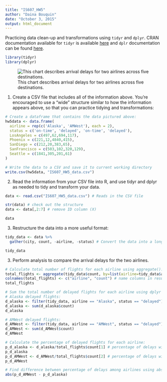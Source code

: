 ```yaml
---
title: "IS607_HW5"
author: "Daina Bouquin"
date: "October 3, 2015"
output: html_document
---
```


Practicing data clean-up and transformations using `tidyr` and `dplyr`. CRAN documentation available for `tidyr` is available [here](https://cran.r-project.org/web/packages/tidyr/tidyr.pdf) and `dplr` documentation can be found [here](https://cran.rstudio.com/web/packages/dplyr/vignettes/introduction.html).
```r
library(tidyr)
library(dplyr)
```

![This chart describes arrival delays for two airlines across five destinations.](/Users/dainabouquin/Documents/CUNYsps_MS/IS_607/IS607_img1_HW5.png)

1. Create a CSV file that includes all of the information above. You’re encouraged to use a “wide” structure similar to how the information appears above, so that you can practice tidying and transformations:

```r
# Create a dataframe that contains the data pictured above:
hw5data <- data.frame(
  airline = rep(c('Alaska', 'AMWest'), each = 2),
  status = c('on-time', 'delayed', 'on-time', 'delayed'),
  LosAngeles = c(497,62,694,117),
  Phoenix = c(221,12,4840,415),
  SanDiego = c(212,20,383,65),
  SanFrancisco = c(503,102,320,129),
  Seattle = c(1841,305,201,61)
)

# Write the data to a CSV and save it to current working directory
write.csv(hw5data, "IS607_HW5_data.csv")

```

2. Read the information from your CSV file into R, and use tidyr and dplyr as needed to tidy and transform your data.  

```r
data <- read.csv("IS607_HW5_data.csv") # Reads in the CSV file

str(data) # check out the structure
data <- data[,2:7] # remove ID column (X)

data 

```

3. Restructure the data into a more useful format:

```r
tidy_data <- data %>%
  gather(city, count, -airline, -status) # Convert the data into a long format using gather() from tidyr package

tidy_data 

```

3. Perform analysis to compare the arrival delays for the two airlines.

```r

# Calculate total number of flights for each airline using aggregate():
total_flights <- aggregate(tidy_data$count, by=list(airline=tidy_data$airline), FUN=sum)
colnames(total_flights) <- c("airline", "count") # name columns in resulting df
total_flights 

# Sum the total number of delayed flights for each airline using dplyr filter()
# Alaska delayed flights:
d_alaska <- filter(tidy_data, airline == "Alaska", status == "delayed")
d_alaska <- sum(d_alaska$count)
d_alaska

# AMWest delayed flights:
d_AMWest <- filter(tidy_data, airline == "AMWest", status == "delayed")
d_AMWest <- sum(d_AMWest$count)
d_AMWest

# Calculate the percentage of delayed flights for each airline:
p_d_alaska <- d_alaska/total_flights$count[1] # percentage of delays with Alaska
p_d_alaska
p_d_AMWest <- d_AMWest/total_flights$count[2] # percentage of delays with AMWest
p_d_AMWest

# Find difference between percentage of delays among airlines using absolute value:
abs(p_d_AMWest - p_d_alaska)

```
